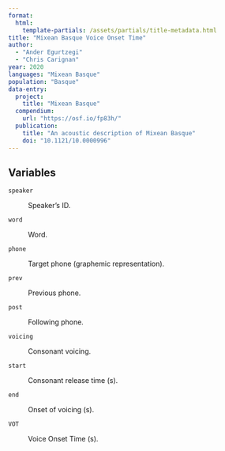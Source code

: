 ```yaml
---
format: 
  html:
    template-partials: /assets/partials/title-metadata.html
title: "Mixean Basque Voice Onset Time"
author: 
  - "Ander Egurtzegi"
  - "Chris Carignan"
year: 2020
languages: "Mixean Basque"
population: "Basque"
data-entry:
  project:
    title: "Mixean Basque"
  compendium:
    url: "https://osf.io/fp83h/"
  publication:
    title: "An acoustic description of Mixean Basque"
    doi: "10.1121/10.0000996"
---
```


## Variables

`speaker`

:   Speaker's ID.

`word`

:   Word.

`phone`

:   Target phone (graphemic representation).

`prev`

:   Previous phone.

`post`

:   Following phone.

`voicing`

:   Consonant voicing.

`start`

:   Consonant release time (s).

`end`

:   Onset of voicing (s).

`VOT`

:   Voice Onset Time (s).

